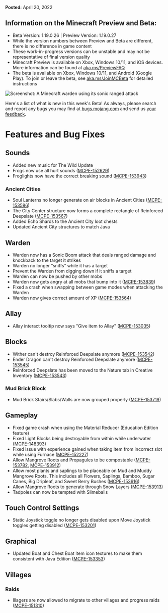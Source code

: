 **Posted:** April 20, 2022

## **Information on the Minecraft Preview and Beta:** 

-   Beta Version: 1.19.0.26 | Preview Version: 1.19.0.27
-   While the version numbers between Preview and Beta are different, there is no difference in game content
-   These work-in-progress versions can be unstable and may not be representative of final version quality
-   Minecraft Preview is available on Xbox, Windows 10/11, and iOS devices. More information can be found at [aka.ms/PreviewFAQ](http://aka.ms/PreviewFAQ)
-   The beta is available on Xbox, Windows 10/11, and Android (Google Play). To join or leave the beta, see [aka.ms/JoinMCBeta](https://aka.ms/JoinMCBeta) for detailed instructions 

![Screenshot: A Minecraft warden using its sonic ranged attack](https://feedback.minecraft.net/hc/article_attachments/5661785455501/beta_19_3_sonic_attack.jpg)

Here's a list of what is new in this week's Beta! As always, please search and report any bugs you may find at [bugs.mojang.com](http://bugs.mojang.com/) and send us [your feedback](https://aka.ms/MinecraftBetaFeedback).  
  

# **Features and Bug Fixes**

## **Sounds**

-   Added new music for The Wild Update
-   Frogs now use all hurt sounds ([MCPE-152629](https://bugs.mojang.com/browse/MCPE-152629))
-   Froglights now have the correct breaking sound ([MCPE-153943](https://bugs.mojang.com/browse/MCPE-153943))

### **Ancient Cities**

-   Soul Lanterns no longer generate on air blocks in Ancient Cities ([MCPE-153586](https://bugs.mojang.com/browse/MCPE-153586))
-   The City Center structure now forms a complete rectangle of Reinforced Deepslate ([MCPE-153567](https://bugs.mojang.com/browse/MCPE-153567))
-   Added Echo Shards to the Ancient City loot chests
-   Updated Ancient City structures to match Java

## **Warden**

-   Warden now has a Sonic Boom attack that deals ranged damage and knockback to the target it strikes
-   Warden no longer “sniffs” while it has a target
-   Prevent the Warden from digging down if it sniffs a target
-   Warden can now be pushed by other mobs
-   Warden now gets angry at all mobs that bump into it ([MCPE-153839](https://bugs.mojang.com/browse/MCPE-153839))
-   Fixed a crash when swapping between game modes when attacking the Warden
-   Warden now gives correct amount of XP ([MCPE-153564](https://bugs.mojang.com/browse/MCPE-153564))

## **Allay**

-   Allay interact tooltip now says "Give item to Allay" ([MCPE-153035](https://bugs.mojang.com/browse/MCPE-153035))

## **Blocks**

-   Wither can't destroy Reinforced Deepslate anymore ([MCPE-153542](https://bugs.mojang.com/browse/MCPE-153542))
-   Ender Dragon can't destroy Reinforced Deepslate anymore ([MCPE-153545](https://bugs.mojang.com/browse/MCPE-153545))
-   Reinforced Deepslate has been moved to the Nature tab in Creative Inventory ([MCPE-153543](https://bugs.mojang.com/browse/MCPE-153543))

### **Mud Brick Block**

-   Mud Brick Stairs/Slabs/Walls are now grouped properly ([MCPE-153719](https://bugs.mojang.com/browse/MCPE-153719))

## **Gameplay**

-   Fixed game crash when using the Material Reducer (Education Edition feature)
-   Fixed Light Blocks being destroyable from within while underwater ([MCPE-148393](https://bugs.mojang.com/browse/MCPE-148393))
-   Fixed issue with experience gained when taking item from incorrect slot while using Furnace ([MCPE-152227](https://bugs.mojang.com/browse/MCPE-152227))
-   Allow Mangrove Roots and Propagules to be compostable ([MCPE-153782](https://bugs.mojang.com/browse/MCPE-153782), [MCPE-153912](https://bugs.mojang.com/browse/MCPE-153912)) 
-   Allow most plants and saplings to be placeable on Mud and Muddy Mangrove Roots. This includes all Flowers, Saplings, Bamboo, Sugar Canes, Big Dripleaf, and Sweet Berry Bushes ([MCPE-153916](https://bugs.mojang.com/browse/MCPE-153916))
-   Allow Mangrove Roots to generate through Snow Layers ([MCPE-153913](https://bugs.mojang.com/browse/MCPE-153913))
-   Tadpoles can now be tempted with Slimeballs

## **Touch Control Settings**

-   Static Joystick toggle no longer gets disabled upon Move Joystick toggles getting disabled ([MCPE-153201](https://bugs.mojang.com/browse/MCPE-153201))

## **Graphical**

-   Updated Boat and Chest Boat item icon textures to make them consistent with Java Edition ([MCPE-153353](https://bugs.mojang.com/browse/MCPE-153353))

## **Villages**

### **Raids**

-   Illagers are now allowed to migrate to other villages and progress raids ([MCPE-151310](https://bugs.mojang.com/browse/MCPE-151310))

